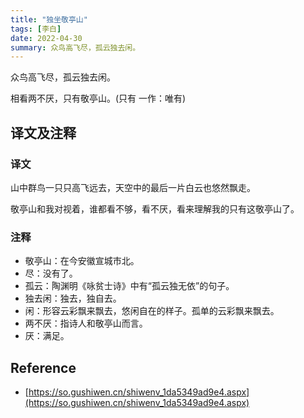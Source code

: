 ```yaml
---
title: "独坐敬亭山"
tags: [李白]
date: 2022-04-30
summary: 众鸟高飞尽，孤云独去闲。
---
```


众鸟高飞尽，孤云独去闲。

相看两不厌，只有敬亭山。(只有 一作：唯有)

## 译文及注释

### 译文

山中群鸟一只只高飞远去，天空中的最后一片白云也悠然飘走。

敬亭山和我对视着，谁都看不够，看不厌，看来理解我的只有这敬亭山了。

### 注释

- 敬亭山：在今安徽宣城市北。
- 尽：没有了。
- 孤云：陶渊明《咏贫士诗》中有“孤云独无依”的句子。
- 独去闲：独去，独自去。
- 闲：形容云彩飘来飘去，悠闲自在的样子。孤单的云彩飘来飘去。
- 两不厌：指诗人和敬亭山而言。
- 厌：满足。

## Reference

- [https://so.gushiwen.cn/shiwenv_1da5349ad9e4.aspx](https://so.gushiwen.cn/shiwenv_1da5349ad9e4.aspx)